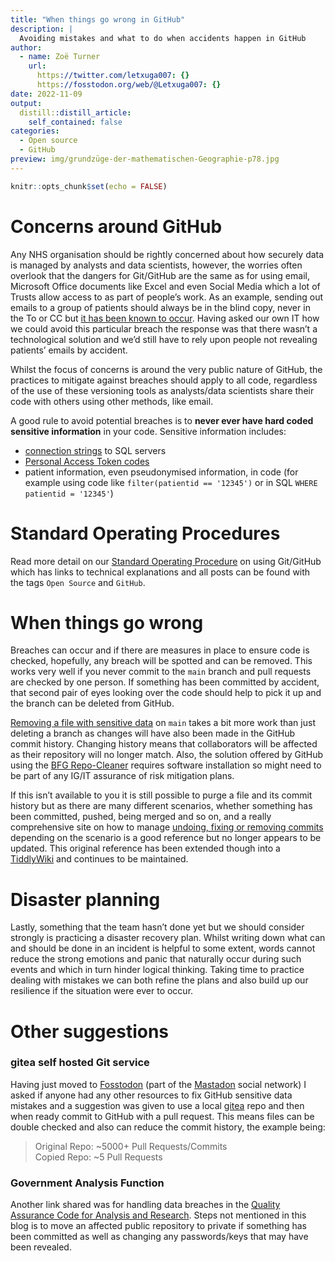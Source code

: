 ```yaml
---
title: "When things go wrong in GitHub"
description: |
  Avoiding mistakes and what to do when accidents happen in GitHub
author:
  - name: Zoë Turner
    url:
      https://twitter.com/letxuga007: {}
      https://fosstodon.org/web/@Letxuga007: {}
date: 2022-11-09
output:
  distill::distill_article:
    self_contained: false
categories:
  - Open source
  - GitHub
preview: img/grundzüge-der-mathematischen-Geographie-p78.jpg
---
```



```r
knitr::opts_chunk$set(echo = FALSE)
```

# Concerns around GitHub

Any NHS organisation should be rightly concerned about how securely data is managed by analysts and data scientists, however, the worries often overlook that the dangers for Git/GitHub are the same as for using email, Microsoft Office documents like Excel and even Social Media which a lot of Trusts allow access to as part of people's work. As an example, sending out emails to a group of patients should always be in the blind copy, never in the To or CC but [it has been known to occur](https://www.theguardian.com/society/2019/sep/06/nhs-gender-identity-clinic-discloses-email-contacts-data-breach). Having asked our own IT how we could avoid this particular breach the response was that there wasn't a technological solution and we'd still have to rely upon people not revealing patients' emails by accident.

Whilst the focus of concerns is around the very public nature of GitHub, the practices to mitigate against breaches should apply to all code, regardless of the use of these versioning tools as analysts/data scientists share their code with others using other methods, like email. 

A good rule to avoid potential breaches is to **never ever have hard coded sensitive information** in your code. Sensitive information includes:

* [connection strings](https://github.com/CDU-data-science-team/experiencesdashboard/blob/e8b10b791df83eb8f1d27a55a3a703d0b19575f6/data-raw/nhs_uk_upload.R#L68) to SQL servers  
* [Personal Access Token codes](https://cdu-data-science-team.github.io/team-blog/posts/2021-12-18-personal-access-tokens/)   
* patient information, even pseudonymised information, in code (for example using code like `filter(patientid == '12345')` or in SQL `WHERE patientid = '12345'`)  

# Standard Operating Procedures

Read more detail on our [Standard Operating Procedure](https://cdu-data-science-team.github.io/team-blog/posts/2022-03-21-github-sop/) on using Git/GitHub which has links to technical explanations and all posts can be found with the tags `Open Source` and `GitHub`.

# When things go wrong

Breaches can occur and if there are measures in place to ensure code is checked, hopefully, any breach will be spotted and can be removed. This works very well if you never commit to the `main` branch and pull requests are checked by one person. If something has been committed by accident, that second pair of eyes looking over the code should help to pick it up and the branch can be deleted from GitHub.

[Removing a file with sensitive data](https://docs.github.com/en/authentication/keeping-your-account-and-data-secure/removing-sensitive-data-from-a-repository) on `main` takes a bit more work than just deleting a branch as changes will have also been made in the GitHub commit history. Changing history means that collaborators will be affected as their repository will no longer match. Also, the solution offered by GitHub using the [BFG Repo-Cleaner](https://docs.github.com/en/authentication/keeping-your-account-and-data-secure/removing-sensitive-data-from-a-repository#purging-a-file-from-your-repositorys-history) requires software installation so might need to be part of any IG/IT assurance of risk mitigation plans. 

If this isn't available to you it is still possible to purge a file and its commit history but as there are many different scenarios, whether something has been committed, pushed, being merged and so on, and a really comprehensive site on how to manage [undoing, fixing or removing commits](https://sethrobertson.github.io/GitFixUm/fixup.html) depending on the scenario is a good reference but no longer appears to be updated. This original reference has been extended though into a [TiddlyWiki](http://sukima.github.io/GitFixUm/) and continues to be maintained.

# Disaster planning

Lastly, something that the team hasn't done yet but we should consider strongly is practicing a disaster recovery plan. Whilst writing down what can and should be done in an incident is helpful to some extent, words cannot reduce the strong emotions and panic that naturally occur during such events and which in turn hinder logical thinking. Taking time to practice dealing with mistakes we can both refine the plans and also build up our resilience if the situation were ever to occur. 

# Other suggestions

### gitea self hosted Git service

Having just moved to [Fosstodon](https://fosstodon.org/) (part of the [Mastadon](https://joinmastodon.org/) social network) I asked if anyone had any other resources to fix GitHub sensitive data mistakes and a suggestion was given to use a local [gitea](https://github.com/go-gitea/gitea) repo and then when ready commit to GitHub with a pull request. This means files can be double checked and also can reduce the commit history, the example being:

> Original Repo: ~5000+ Pull Requests/Commits  
Copied Repo: ~5 Pull Requests

### Government Analysis Function

Another link shared was for handling data breaches in the [Quality Assurance Code for Analysis and Research](https://best-practice-and-impact.github.io/qa-of-code-guidance/version_control.html#handling-data-breaches-via-git). Steps not mentioned in this blog is to move an affected public repository to private if something has been committed as well as changing any passwords/keys that may have been revealed.